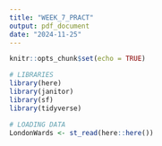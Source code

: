 ```yaml
---
title: "WEEK_7_PRACT"
output: pdf_document
date: "2024-11-25"
---
```


```r
knitr::opts_chunk$set(echo = TRUE)
```

```r
# LIBRARIES
library(here)
library(janitor)
library(sf)
library(tidyverse)

```

```r
# LOADING DATA
LondonWards <- st_read(here::here())
```

